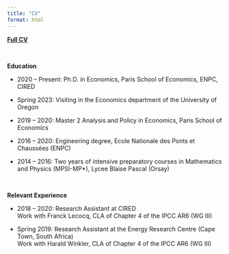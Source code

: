 ```yaml
---
title: "CV"
format: html
---
```


**[Full CV](./docs/CV_CLepault_Oct23.pdf)**

<br>

**Education**

 * 2020 -- Present: Ph.D. in Economics, Paris School of Economics, ENPC, CIRED
 
 * Spring 2023: Visiting in the Economics department of the University of Oregon
      
 * 2019 -- 2020: Master 2 Analysis and Policy in Economics, Paris School of Economics
      
 * 2016 -- 2020: Engineering degree, Ecole Nationale des Ponts et Chaussées (ENPC)

 * 2014 -- 2016: Two years of intensive preparatory courses in Mathematics and Physics (MPSI-MP*), Lycee Blaise Pascal (Orsay)

<br>

**Relevant Experience**

 * 2018 -- 2020: Research Assistant at CIRED <br> Work with Franck Lecocq, CLA of Chapter 4 of the IPCC AR6 (WG III)

 * Spring 2019: Research Assistant at the Energy Research Centre (Cape Town, South Africa) <br> Work with Harald Winkler, CLA of Chapter 4 of the IPCC AR6 (WG III)